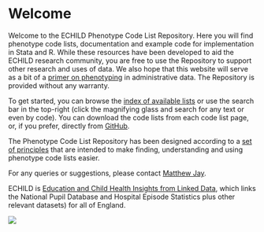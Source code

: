 # Welcome {.unnumbered}

Welcome to the ECHILD Phenotype Code List Repository. Here you will find phenotype code lists, documentation and example code for implementation in Stata and R. While these resources have been developed to aid the ECHILD research community, you are free to use the Repository to support other research and uses of data. We also hope that this website will serve as a bit of a [primer on phenotyping](primer.qmd) in administrative data. The Repository is provided without any warranty.

To get started, you can browse the [index of available lists](code_list_index.qmd) or use the search bar in the top-right (click the magnifying glass and search for any text or even by code). You can download the code lists from each code list page, or, if you prefer, directly from [GitHub](https://github.com/UCL-ECHILD/phenotype-code-lists).

The Phenotype Code List Repository has been designed according to a [set of principles](principles.qmd) that are intended to make finding, understanding and using phenotype code lists easier.

For any queries or suggestions, please contact [Matthew Jay](mailto:matthew.jay@ucl.ac.uk).

ECHILD is [Education and Child Health Insights from Linked Data](https://www.echild.ac.uk){target="_blank"}, which links the National Pupil Database and Hospital Episode Statistics plus other relevant datasets) for all of England.

![](static/echild-intro.png){fig-alt="The ECHILD logo."}    
